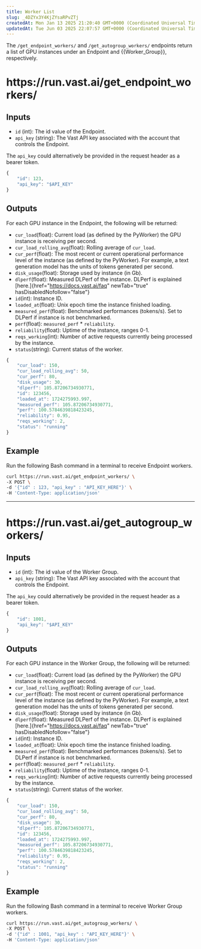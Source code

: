 ```yaml
---
title: Worker List
slug: _4DZYx3Y4KjZYsaRPvZTj
createdAt: Mon Jan 13 2025 21:20:40 GMT+0000 (Coordinated Universal Time)
updatedAt: Tue Jun 03 2025 22:07:57 GMT+0000 (Coordinated Universal Time)
---
```


The `/get_endpoint_workers/` and `/get_autogroup_workers/` endpoints return a list of GPU instances under an Endpoint and \{\{Worker\_Group}}, respectively.&#x20;

# https\://run.vast.ai/get\_endpoint\_workers/

## Inputs

- `id` (int): The id value of the Endpoint.
- `api_key` (string): The Vast API key associated with the account that controls the Endpoint.

The `api_key` could alternatively be provided in the request header as a bearer token.

```javascript
{
    "id": 123,
    "api_key": "$API_KEY"
}
```

## Outputs

For each GPU instance in the Endpoint, the following will be returned:

- `cur_load`(float): Current load (as defined by the PyWorker) the GPU instance is receiving per second.
- `cur_load_rolling_avg`(float): Rolling average of `cur_load`.
- `cur_perf`(float): The most recent or current operational performance level of the instance (as defined by the PyWorker). For example, a text generation model has the units of tokens generated per second.
- `disk_usage`(float): Storage used by instance (in Gb).
- `dlperf`(float): Measured DLPerf of the instance. DLPerf is explained [here.]{href="https://docs.vast.ai/faq" newTab="true" hasDisabledNofollow="false"}
- `id`(int): Instance ID.
- `loaded_at`(float): Unix epoch time the instance finished loading.
- `measured_perf`(float): Benchmarked performances (tokens/s). Set to DLPerf if instance is not benchmarked.
- `perf`(float): `measured_perf` \* `reliability`.
- `reliability`(float): Uptime of the instance, ranges 0-1.
- `reqs_working`(int): Number of active requests currently being processed by the instance.
- `status`(string): Current status of the worker.

```javascript
{
    "cur_load": 150,
    "cur_load_rolling_avg": 50,
    "cur_perf": 80,
    "disk_usage": 30,
    "dlperf": 105.87206734930771,
    "id": 123456,
    "loaded_at": 1724275993.997,
    "measured_perf": 105.87206734930771,
    "perf": 100.5784639818423245,
    "reliability": 0.95,
    "reqs_working": 2,
    "status": "running"
}
```

## Example

Run the following Bash command in a terminal to receive Endpoint workers.

```bash
curl https://run.vast.ai/get_endpoint_workers/ \
-X POST \
-d '{"id" : 123, "api_key" : "API_KEY_HERE"}' \
-H 'Content-Type: application/json'
```

***

# https\://run.vast.ai/get\_autogroup\_workers/

## Inputs

- `id` (int): The id value of the Worker Group.
- `api_key` (string): The Vast API key associated with the account that controls the Endpoint.

The `api_key` could alternatively be provided in the request header as a bearer token.

```javascript
{
    "id": 1001,
    "api_key": "$API_KEY"
}
```

## Outputs

For each GPU instance in the Worker Group, the following will be returned:

- `cur_load`(float): Current load (as defined by the PyWorker) the GPU instance is receiving per second.
- `cur_load_rolling_avg`(float): Rolling average of `cur_load`.
- `cur_perf`(float): The most recent or current operational performance level of the instance (as defined by the PyWorker). For example, a text generation model has the units of tokens generated per second.
- `disk_usage`(float): Storage used by instance (in Gb).
- `dlperf`(float): Measured DLPerf of the instance. DLPerf is explained [here.]{href="https://docs.vast.ai/faq" newTab="true" hasDisabledNofollow="false"}
- `id`(int): Instance ID.
- `loaded_at`(float): Unix epoch time the instance finished loading.
- `measured_perf`(float): Benchmarked performances (tokens/s). Set to DLPerf if instance is not benchmarked.
- `perf`(float): `measured_perf` \* `reliability`.
- `reliability`(float): Uptime of the instance, ranges 0-1.
- `reqs_working`(int): Number of active requests currently being processed by the instance.
- `status`(string): Current status of the worker.

```javascript
{
    "cur_load": 150,
    "cur_load_rolling_avg": 50,
    "cur_perf": 80,
    "disk_usage": 30,
    "dlperf": 105.87206734930771,
    "id": 123456,
    "loaded_at": 1724275993.997,
    "measured_perf": 105.87206734930771,
    "perf": 100.5784639818423245,
    "reliability": 0.95,
    "reqs_working": 2,
    "status": "running"
}
```

## Example

Run the following Bash command in a terminal to receive Worker Group workers.

```bash
curl https://run.vast.ai/get_autogroup_workers/ \
-X POST \
-d '{"id" : 1001, "api_key" : "API_KEY_HERE"}' \
-H 'Content-Type: application/json'
```



